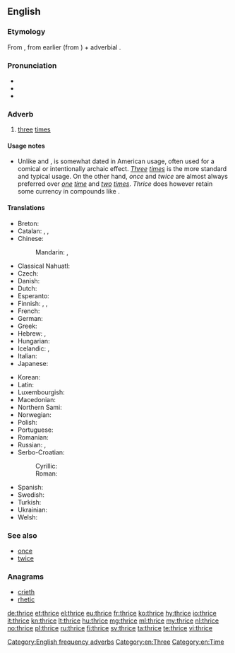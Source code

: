 ==English==

===Etymology===
From {{etyl|enm|en}} {{term|thries|lang=enm}}, from earlier {{term|thrie|lang=enm}} (from {{etyl|ang|en}} {{m|ang|þrīga}}) + adverbial {{term|-s}}.

===Pronunciation===
* {{IPA|/θraɪs/|lang=en}}
* {{audio|en-us-thrice.ogg|Audio (US)|lang=en}}
* {{rhymes|aɪs|lang=en}}

===Adverb===
{{en-adv|-}}

# [[three]] [[time]]s

====Usage notes====
* Unlike {{term|once|lang=en}} and {{term|twice|lang=en}}, {{term||thrice|lang=en}} is somewhat dated in American usage, often used for a comical or intentionally archaic effect. ''[[three|Three]] [[times]]'' is the more standard and typical usage. On the other hand, ''once'' and ''twice'' are almost always preferred over ''[[one]] [[time]]'' and ''[[two]] [[times]]''. ''Thrice'' does however retain some currency in compounds like {{term|thrice-monthly|lang=en}}.

====Translations====
{{trans-top-also|three times|three|time|alt2=times}}
* Breton: {{t|br|[[teir#Breton|teir]] [[gwech#Breton|gwech]]}}
* Catalan: {{t|ca|[[tres#Catalan|tres]] [[vegada#Catalan|vegades]]}}, {{t|ca|[[tres#Catalan|tres]] [[volta#Catalan|voltes]]}}, {{t|ca|[[tres#Catalan|tres]] [[cop#Catalan|cops]]}}
* Chinese:
*: Mandarin: {{t|cmn|[[三]][[次]]|tr=sān cì}}, {{t|cmn|[[三]][[倍]]|tr=sān bèi}}
* Classical Nahuatl: {{t|nci|ēxpa}}
* Czech: {{t|cs|třikrát}}
* Danish: {{t|da|[[tre#Danish|tre]] [[gang#Danish|gange]]}}
* Dutch: {{t+|nl|driemaal}}
* Esperanto: {{t|eo|trifoje}}
* Finnish: {{qualifier|old-fashioned}} {{t|fi|kolmasti}}, {{t+|fi|kolmesti}}, {{t|fi|[[kolme#Finnish|kolme]] [[kerta#Finnish|kertaa]]}}
* French: {{t|fr|[[trois#French|trois]] [[fois#French|fois]]}}
* German: {{t+|de|dreimal}}
* Greek: {{t+|el|τρις}}
* Hebrew: {{t|he|[[פי#Hebrew|פִּי]] [[שלוש#Hebrew|שָׁלוֹשׁ]]|tr=pí shalósh}}, {{t|he|[[שלוש#Hebrew|שָׁלוֹשׁ]] [[פעם#Hebrew|פְּעָמִים]]|tr=shalósh p'amím}}
* Hungarian: {{t+|hu|háromszor}}
* Icelandic: {{t+|is|þrisvar}}, {{t|is|þrívegis}}
* Italian: {{t|it|[[tre#Italian|tre]] [[volta#Italian|volte]]}}
* Japanese: {{t|ja|[[三#Japanese|三]][[回#Japanese|回]]|tr=さんかい, sankai}}
{{trans-mid}}
* Korean: {{t|ko|[[세#Korean|세]] [[번#Korean|번]]|tr=se beon}}
* Latin: {{t+|la|ter}}
* Luxembourgish: {{t|lb|dräimol}}
* Macedonian: {{t|mk|[[три#Macedonian|три]] [[пати#Macedonian|пати]]|tr=tri patí}}
* Northern Sami: {{t|se|golbmii}}
* Norwegian: {{t|no|[[tre#Norwegian|tre]] [[gang#Norwegian|ganger]]}}
* Polish: {{t|pl|[[trzy#Polish|trzy]] [[raz#Polish|razy]]}}
* Portuguese: {{t|pt|[[três#Portuguese|três]] [[vez#Portuguese|vezes]]}}
* Romanian: {{t|ro|[[trei#Romanian|trei]] [[oară#Romanian|ori]]}}
* Russian: {{t+|ru|трижды|tr=tríždy}}, {{t|ru|[[три#Russian|три]] [[раз#Russian|раза]]|tr=tri ráza}}
* Serbo-Croatian:
*: Cyrillic: {{t|sh|три́пут|sc=Cyrl}}
*: Roman: {{t|sh|tríput}}
* Spanish: {{t|es|[[tres#Spanish|tres]] [[vez#Spanish|veces]]}}
* Swedish: {{t|sv|[[tre#Swedish|tre]] [[gång#Swedish|gånger]]}}
* Turkish: {{t|tr|[[üç#Turkish|üç]] [[kere#Turkish|kere]]}}
* Ukrainian: {{t|uk|тричі|tr=tryči|sc=Cyrl}}
* Welsh: {{t|cy|teirgwaith}}
{{trans-bottom}}

===See also===
* [[once]]
* [[twice]]

===Anagrams===
* [[crieth#English|crieth]]
* [[rhetic#English|rhetic]]

[[Category:English frequency adverbs]]
[[Category:en:Three]]
[[Category:en:Time]]

[[de:thrice]]
[[et:thrice]]
[[el:thrice]]
[[eu:thrice]]
[[fr:thrice]]
[[ko:thrice]]
[[hy:thrice]]
[[io:thrice]]
[[it:thrice]]
[[kn:thrice]]
[[lt:thrice]]
[[hu:thrice]]
[[mg:thrice]]
[[ml:thrice]]
[[my:thrice]]
[[nl:thrice]]
[[no:thrice]]
[[pl:thrice]]
[[ru:thrice]]
[[fi:thrice]]
[[sv:thrice]]
[[ta:thrice]]
[[te:thrice]]
[[vi:thrice]]